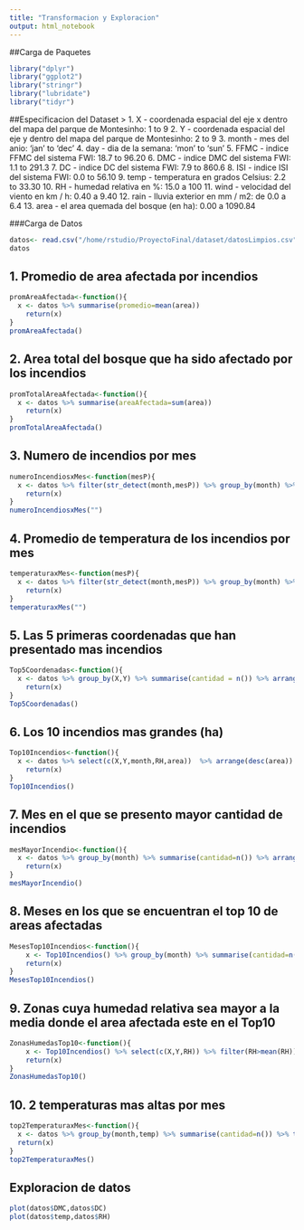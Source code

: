 ```yaml
---
title: "Transformacion y Exploracion"
output: html_notebook
---
```

##Carga de Paquetes
```r
library("dplyr")
library("ggplot2")
library("stringr")
library("lubridate")
library("tidyr")
```

##Especificacion del Dataset
>
1. X - coordenada espacial del eje x dentro del mapa del parque de Montesinho: 1 to 9 
2. Y - coordenada espacial del eje y dentro del mapa del parque de Montesinho: 2 to 9 
3. month - mes del anio: 'jan' to 'dec' 
4. day - dia de la semana: 'mon' to 'sun' 
5. FFMC - indice FFMC del sistema FWI: 18.7 to 96.20 
6. DMC - indice DMC del sistema FWI: 1.1 to 291.3 
7. DC - indice DC del sistema FWI: 7.9 to 860.6 
8. ISI - indice ISI del sistema FWI: 0.0 to 56.10 
9. temp - temperatura en grados Celsius: 2.2 to 33.30 
10. RH - humedad relativa en %: 15.0 a 100
11. wind - velocidad del viento en km / h: 0.40 a 9.40 
12. rain - lluvia exterior en mm / m2: de 0.0 a 6.4 
13. area - el area quemada del bosque (en ha): 0.00 a 1090.84

###Carga de Datos
```r
datos<- read.csv("/home/rstudio/ProyectoFinal/dataset/datosLimpios.csv",stringsAsFactors = FALSE,check.names = FALSE)
datos
```
## 1. Promedio de area afectada por incendios
```r
promAreaAfectada<-function(){
  x <- datos %>% summarise(promedio=mean(area)) 
    return(x)
}
promAreaAfectada()
```
## 2. Area total del bosque que ha sido afectado por los incendios
```r
promTotalAreaAfectada<-function(){
  x <- datos %>% summarise(areaAfectada=sum(area)) 
    return(x)
}
promTotalAreaAfectada()
```
## 3. Numero de incendios por mes
```r
numeroIncendiosxMes<-function(mesP){
  x <- datos %>% filter(str_detect(month,mesP)) %>% group_by(month) %>% summarise(cantidad=n()) 
    return(x)
}
numeroIncendiosxMes("")
```

## 4. Promedio de temperatura de los incendios por mes
```r
temperaturaxMes<-function(mesP){
  x <- datos %>% filter(str_detect(month,mesP)) %>% group_by(month) %>% summarise(temperatura = mean(temp))
    return(x)
}
temperaturaxMes("")
```
## 5. Las 5 primeras coordenadas que han presentado mas incendios
```r
Top5Coordenadas<-function(){
  x <- datos %>% group_by(X,Y) %>% summarise(cantidad = n()) %>% arrange(desc(cantidad)) %>% head(5)
    return(x)
}
Top5Coordenadas()
```
## 6. Los 10 incendios mas grandes (ha)
```r
Top10Incendios<-function(){
  x <- datos %>% select(c(X,Y,month,RH,area))  %>% arrange(desc(area)) %>% head(10)
    return(x)
}
Top10Incendios()
```
## 7. Mes en el que se presento mayor cantidad de incendios
```r
mesMayorIncendio<-function(){
  x <- datos %>% group_by(month) %>% summarise(cantidad=n()) %>% arrange(desc(cantidad)) %>% head(1)
    return(x)
}
mesMayorIncendio()
```
## 8. Meses en los que se encuentran el top 10 de areas afectadas
```r
MesesTop10Incendios<-function(){
    x <- Top10Incendios() %>% group_by(month) %>% summarise(cantidad=n()) %>% arrange(desc(cantidad))
    return(x)
}
MesesTop10Incendios()
```
## 9. Zonas cuya humedad relativa sea mayor a la media donde el area afectada este en el Top10
```r
ZonasHumedasTop10<-function(){
    x <- Top10Incendios() %>% select(c(X,Y,RH)) %>% filter(RH>mean(RH))
    return(x)
}
ZonasHumedasTop10()
```
## 10. 2 temperaturas mas altas por mes
```r
top2TemperaturaxMes<-function(){
  x <- datos %>% group_by(month,temp) %>% summarise(cantidad=n()) %>% top_n(2, temp) %>% arrange(desc(cantidad))
  return(x)
}
top2TemperaturaxMes()
```
## Exploracion de datos
```r
plot(datos$DMC,datos$DC)
plot(datos$temp,datos$RH)
```